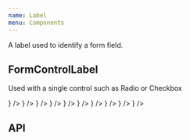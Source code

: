 ```yaml
---
name: Label
menu: Components
---
```



A label used to identify a form field.

## FormControlLabel

Used with a single control such as Radio or Checkbox

<Playground>
  <FormControlLabel labelPlacement="left" label="label to the left" control={<TextField />} />
  <FormControlLabel labelPlacement="right" label="label to the right" control={<TextField />} />
  <FormControlLabel labelPlacement="above" label="label above" control={<TextField />} />
  <FormControlLabel labelPlacement="below" label="label below" control={<TextField />} />
  <FormControlLabel disabled label="disabled label" control={<TextField />} />
  <FormControlLabel required label="required label" control={<TextField />} />
  <RadioGroup name="GroupName" direction="column" groupLabel="Where would you like your label?">
    <FormControlLabel labelPlacement="left" label="label to the left" control={<Radio value="left"/>} />
    <FormControlLabel labelPlacement="right" label="label to the right" control={<Radio value="right"/>} />
    <FormControlLabel labelPlacement="above" label="label above" control={<Radio value="above"/>} />
    <FormControlLabel labelPlacement="below" label="label below" control={<Radio value="below"/>} />
  </RadioGroup>
</Playground>

## API

<PropsTable of={FormControlLabel} />
